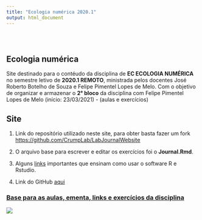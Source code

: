 ```yaml
---
title: "Ecologia numérica 2020.1"
output: html_document
---
```


<style type="text/css">
.title {
  display: none;
}

#getting-started img {
  margin-right: 10px;
}

</style>

<div class="row" style="padding-top: 30px;">
<div class="col-sm-6">

# **Ecologia numérica**

Site destinado para o contéudo da disciplina de **EC ECOLOGIA NUMÉRICA** no semestre letivo de **2020.1 REMOTO**, ministrada pelos docentes José Roberto Botelho de Souza e Felipe Pimentel Lopes de Melo. Com o objetivo de organizar e armazenar o **2° bloco** da disciplina com Felipe Pimentel Lopes de Melo (início: 23/03/2021) - (aulas e exercícios)

## Site

1. Link do repositório utilizado neste site, para obter basta fazer um fork [https://github.com/CrumpLab/LabJournalWebsite](https://github.com/CrumpLab/LabJournalWebsite)

2. O arquivo base para escrever e editar os exercícios foi o **Journal.Rmd**.

3. Alguns [links](https://crumplab.github.io/LabJournalWebsite/Links.html) importantes que ensinam como usar o software R e Rstudio.

4. Link do GitHub [aqui](https://github.com/amandaluizat)

</div>
<div class="col-sm-6">

### [Base para as aulas, ementa, links e exercícios da disciplina](https://fplmelo.github.io/eco_numerica/plano_ensino.html)

![](C:/Users/amand/OneDrive/Imagens/abundanciaxespecie.jpg)
</a>
</div>

